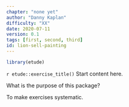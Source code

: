 ```yaml
---
chapter: "none yet"
author: "Danny Kaplan"
difficulty: "XX"
date: 2020-07-11 
version: 0.1
tags: [first, second, third]
id: lion-sell-painting
---
```


```r
library(etude)
```

`r etude::exercise_title()`      Start content here.

What is the purpose of this package? 

<!--answer-start-->
To make exercises systematic.
<!--answer-end-->
